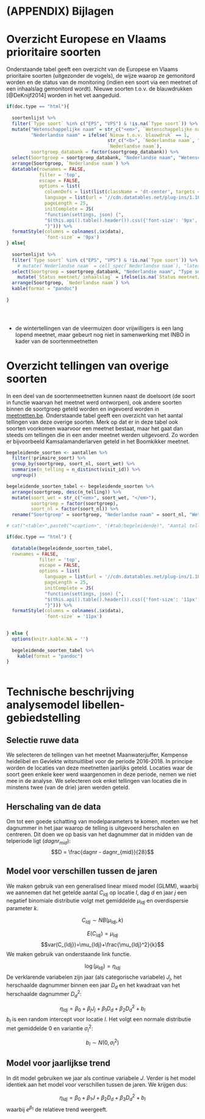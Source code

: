 
# (APPENDIX) Bijlagen {-} 


# Overzicht Europese en Vlaams prioritaire soorten {#h:bijlage}

Onderstaande tabel geeft een overzicht van de Europese en Vlaams prioritaire soorten (uitgezonder de vogels), de wijze waarop ze gemonitord worden en de status van de monitoring (indien een soort via een meetnet of een inhaalslag gemonitord wordt). Nieuwe soorten t.o.v. de blauwdrukken [@DeKnijf2014] worden in het vet aangeduid.

```r

if(doc.type == "html"){
  
  soortenlijst %>%
  filter(`Type soort` %in% c("EPS", "VPS") & !is.na(`Type soort`)) %>%
  mutate("Wetenschappelijke naam" = str_c("<em>", `Wetenschappelijke naam`, "</em>"),
         "Nederlandse naam" = ifelse(`Nieuw t.o.v. blauwdruk` == 1,
                                     str_c("<b>", `Nederlandse naam`, "</b>"),
                                     `Nederlandse naam`),
         soortgroep_databank = factor(soortgroep_databank)) %>%
  select(Soortgroep = soortgroep_databank, "Nederlandse naam", "Wetenschappelijke naam",  "Type soort", "Type monitoring", "Status meetnet/ inhaalslag") %>%
  arrange(Soortgroep, `Nederlandse naam`) %>%
  datatable(rownames = FALSE,
            filter = 'top',
            escape = FALSE,
            options = list(
              columnDefs = list(list(className = 'dt-center', targets = 3:5)),
              language = list(url = '//cdn.datatables.net/plug-ins/1.10.11/i18n/Dutch.json'),
              pageLength = 25,
              initComplete = JS(
              "function(settings, json) {",
              "$(this.api().table().header()).css({'font-size': '9px',  'color': 'black'});",
              "}"))) %>%
  formatStyle(columns = colnames(.$x$data), 
              `font-size` = '9px')
} else{
  
  soortenlijst %>%
  filter(`Type soort` %in% c("EPS", "VPS") & !is.na(`Type soort`)) %>%
    # mutate(`Nederlandse naam` = cell_spec(`Nederlandse naam`), "latex", bold = `Nieuw t.o.v. blauwdruk` == 1) %>%
  select(Soortgroep = soortgroep_databank, "Nederlandse naam", "Type soort", "Type monitoring", "Status meetnet/ inhaalslag") %>%
    mutate(`Status meetnet/ inhaalslag` = ifelse(is.na(`Status meetnet/ inhaalslag`), "", `Status meetnet/ inhaalslag`)) %>%
  arrange(Soortgroep, `Nederlandse naam`) %>%
  kable(format = "pandoc") 
  
}


  
```
* de wintertellingen van de vleermuizen door vrijwilligers is een lang lopend meetnet, maar gebeurt nog niet in samenwerking met INBO in kader van de soortenmeetnetten

# Overzicht tellingen van overige soorten {#h:bijlageb}

In een deel van de soortenmeetnetten kunnen naast de doelsoort (de soort in functie waarvan het meetnet werd ontworpen), ook andere soorten binnen de soortgroep geteld worden en ingevoerd worden in [meetnetten.be](https://www.meetnetten.be). Onderstaande tabel geeft een overzicht van het aantal tellingen van deze overige soorten. Merk op dat er in deze tabel ook soorten voorkomen waarvoor een meetnet bestaat, maar het gaat dan steeds om tellingen die in een ander meetnet werden uitgevoerd. Zo worden er bijvoorbeeld Kamsalamanderlarven geteld in het Boomkikker meetnet.   

```r

begeleidende_soorten <- aantallen %>%
  filter(!primaire_soort) %>%
  group_by(soortgroep, soort_nl, soort_wet) %>%
  summarise(n_telling = n_distinct(visit_id)) %>%
  ungroup()

begeleidende_soorten_tabel <- begeleidende_soorten %>%
  arrange(soortgroep, desc(n_telling)) %>%
  mutate(soort_wet = str_c("<em>", soort_wet, "</em>"),
         soortgroep = factor(soortgroep),
         soort_nl = factor(soort_nl)) %>%
  rename("Soortgroep" = soortgroep, "Nederlandse naam" = soort_nl, "Wetenschappelijke naam" = soort_wet, "Aantal tellingen" = n_telling)

```


```r

# cat("<table>",paste0("<caption>", "(#tab:begeleidende)", "Aantal tellingen van overige soorten", "</caption>"),"</table>", sep ="\n")

if(doc.type == "html") {
  
  datatable(begeleidende_soorten_tabel,
  rownames = FALSE,
            filter = 'top',
            escape = FALSE,
            options = list(
              language = list(url = '//cdn.datatables.net/plug-ins/1.10.11/i18n/Dutch.json'),
              pageLength = 25,
              initComplete = JS(
              "function(settings, json) {",
              "$(this.api().table().header()).css({'font-size': '11px',  'color': 'black'});",
              "}"))) %>%
  formatStyle(columns = colnames(.$x$data), 
              `font-size` = '11px')

  
} else {
  options(knitr.kable.NA = '')
  
  begeleidende_soorten_tabel %>%
    kable(format = "pandoc")
}



```






# Technische beschrijving analysemodel libellen-gebiedstelling {#h:bijlagec}

## Selectie ruwe data

We selecteren de tellingen van het meetnet Maanwaterjuffer, Kempense heidelibel en Gevlekte witsnuitlibel voor de periode 2016-2018. In principe worden de locaties van deze meetnetten jaarlijks geteld. Locaties waar de soort geen enkele keer werd waargenomen in deze periode, nemen we niet mee in de analyse. We selecteren ook enkel tellingen van locaties die in minstens twee (van de drie) jaren werden geteld. 

## Herschaling van de data

Om tot een goede schatting van modelparameters te komen, moeten we het dagnummer in het jaar waarop de telling is uitgevoerd herschalen en centreren. Dit doen we op basis van het dagnummer dat in midden van de telperiode ligt ($dagnr_{mid}$):
$$D = \frac{dagnr - dagnr_{mid}}{28}$$

## Model voor verschillen tussen de jaren

We maken gebruik van een generalised linear mixed model (GLMM), waarbij we aannemen dat het getelde aantal $C_{ldj}$ op locatie $l$, dag $d$ en jaar $j$ een negatief binomiale distributie volgt met gemiddelde $\mu_{ldj}$ en overdispersie parameter $k$.

$$C_{ldj} \sim {NB}(\mu_{ldj}, k)$$

$$E(C_{ldj})=\mu_{ldj}$$
$$var(C_{ldj})=\mu_{ldj}+\frac{\mu_{ldj}^2}{k}$$
We maken gebruik van  onderstaande link functie.

$$\log(\mu_{ldj}) = \eta_{ldj}$$
De verklarende variabelen zijn jaar (als categorische variabele) $J_{j}$, het herschaalde dagnummer binnen een jaar $D_{d}$ en het kwadraat van het herschaalde dagnummer $D_{d}^2$:    

$$\eta_{ldj}= \beta_{0} + \beta_{j}J_{j} + \beta_{1}D_{d} + \beta_{2}D_{d}^2 + b_{l}$$
 $b_{l}$ is een random intercept voor locatie $l$. Het volgt een normale distributie met gemiddelde 0 en variantie $\sigma_{l}^2$:  
 
$$b_{l} \sim {N(0,\sigma_{l}^2)} $$

## Model voor jaarlijkse trend

In dit model gebruiken we jaar als continue variabele $J$. Verder is het model identiek aan het model voor verschillen tussen de jaren. We krijgen dus:

$$\eta_{ldj}= \beta_{0} + \beta_{1}J + \beta_{2}D_{d} + \beta_{3}D_{d}^2 + b_{l}$$
waarbij $e^{\beta_1}$ de relatieve trend weergeeft. 





